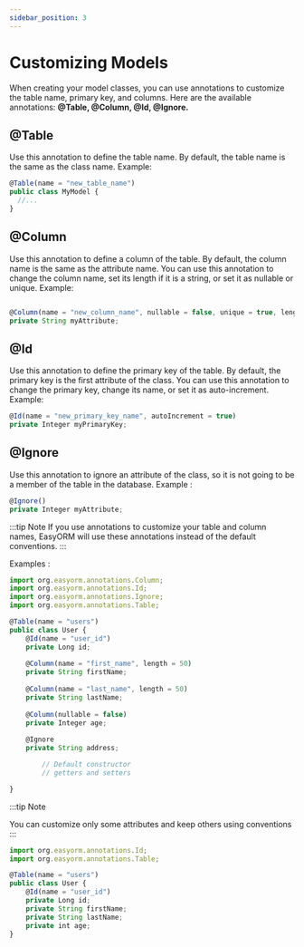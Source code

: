 ```yaml
---
sidebar_position: 3
---
```

# Customizing Models

When creating your model classes, you can use annotations to customize the table name, primary key, and columns. Here are the available annotations: **@Table, @Column, @Id, @Ignore.**

## @Table
 Use this annotation to define the table name. By default, the table name is the same as the class name. Example:

```js
@Table(name = "new_table_name")
public class MyModel {
  //...
}
```

## @Column
Use this annotation to define a column of the table. By default, the column name is the same as the attribute name. You can use this annotation to change the column name, set its length if it is a string, or set it as nullable or unique. Example:

```js

@Column(name = "new_column_name", nullable = false, unique = true, length = 50)
private String myAttribute;

```

## @Id
  Use this annotation to define the primary key of the table. By default, the primary key is the first attribute of the class. You can use this annotation to change the primary key, change its name, or set it as auto-increment. Example:

```js
@Id(name = "new_primary_key_name", autoIncrement = true)
private Integer myPrimaryKey;
```

## @Ignore
 Use this annotation to ignore an attribute of the class, so it is not going to be a member of the table in the database. Example :

```js
@Ignore()
private Integer myAttribute;
```
:::tip Note
If you use annotations to customize your table and column names, EasyORM will use these annotations instead of the default conventions.
:::

Examples : 

```js
import org.easyorm.annotations.Column;
import org.easyorm.annotations.Id;
import org.easyorm.annotations.Ignore;
import org.easyorm.annotations.Table;

@Table(name = "users")
public class User {
    @Id(name = "user_id")
    private Long id;
    
    @Column(name = "first_name", length = 50)
    private String firstName;
    
    @Column(name = "last_name", length = 50)
    private String lastName;
    
    @Column(nullable = false)
    private Integer age;
    
    @Ignore
    private String address;

		// Default constructor
		// getters and setters

}
```

:::tip Note

You can customize only some attributes and keep others using conventions
:::

```js
import org.easyorm.annotations.Id;
import org.easyorm.annotations.Table;

@Table(name = "users")
public class User {
    @Id(name = "user_id")
    private Long id;
    private String firstName;
    private String lastName;
    private int age;
}
```